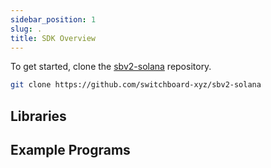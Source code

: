 ```yaml
---
sidebar_position: 1
slug: .
title: SDK Overview
---
```



To get started, clone the
[sbv2-solana](https://github.com/switchboard-xyz/sbv2-solana) repository.

```bash
git clone https://github.com/switchboard-xyz/sbv2-solana
```

## Libraries


<SolanaSdkClients />

## Example Programs


<SolanaExamplePrograms />

<!-- ## Off-Chain Examples


<SolanaClientExamples /> -->
